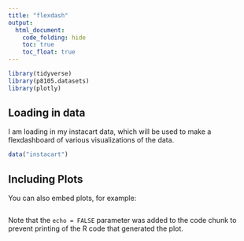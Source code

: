 ```yaml
---
title: "flexdash"
output:   
  html_document:
    code_folding: hide
    toc: true
    toc_float: true
---
```


```r
library(tidyverse)
library(p8105.datasets)
library(plotly)
```

## Loading in data

I am loading in my instacart data, which will be used to make a flexdashboard of various visualizations of the data. 

```r
data("instacart")
```

## Including Plots

You can also embed plots, for example:

```r

```

Note that the `echo = FALSE` parameter was added to the code chunk to prevent printing of the R code that generated the plot.
